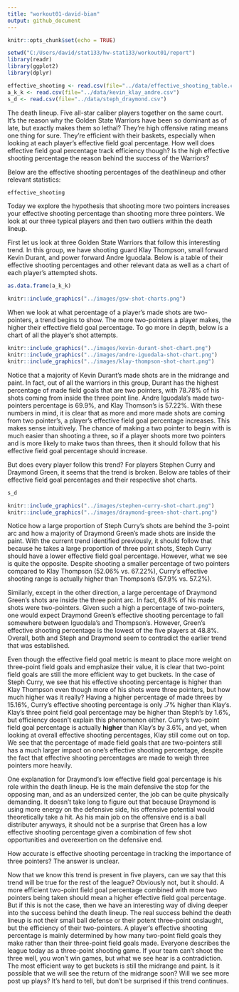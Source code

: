```yaml
---
title: "workout01-david-bian"
output: github_document
---
```


```r
knitr::opts_chunk$set(echo = TRUE)
```

```r
setwd("C:/Users/david/stat133/hw-stat133/workout01/report")
library(readr)
library(ggplot2)
library(dplyr)

effective_shooting <- read.csv(file="../data/effective_shooting_table.csv")
a_k_k <- read.csv(file="../data/kevin_klay_andre.csv")
s_d <- read.csv(file="../data/steph_draymond.csv")

```


The death lineup. Five all-star caliber players together on the same court. It's the reason why the Golden State Warriors have been so dominant as of late, but exactly makes them so lethal? They're high offensive rating means one thing for sure. They're efficient with their baskets, especially when looking at each player's effective field goal percentage. How well does effective field goal percentage track efficiency though? Is the high effective shooting percentage the reason behind the success of the Warriors?

Below are the effective shooting percentages of the deathlineup and other relevant statistics:

```r
effective_shooting

```

Today we explore the hypothesis that shooting more two pointers increases your effective shooting percentage than shooting more three pointers. We look at our three typical players and then two outliers within the death lineup.

First let us look at three Golden State Warriors that follow this interesting trend. In this group, we have shooting guard Klay Thompson, small forward Kevin Durant, and power forward Andre Iguodala. Below is a table of their effective shooting percentages and other relevant data as well as a chart of each player's attempted shots.

```r
as.data.frame(a_k_k)
```

```r

knitr::include_graphics("../images/gsw-shot-charts.png")


```
When we look at what percentage of a player's made shots are two-pointers, a trend begins to show. The more two-pointers a player makes, the higher their effective field goal percentage. To go more in depth, below is a chart of all the player's shot attempts.


```r

knitr::include_graphics("../images/kevin-durant-shot-chart.png")
knitr::include_graphics("../images/andre-iguodala-shot-chart.png")
knitr::include_graphics("../images/klay-thompson-shot-chart.png")

```

Notice that a majority of Kevin Durant's made shots are in the midrange and paint. In fact, out of all the warriors in this group, Durant has the highest percentage of made field goals that are two pointers, with 78.78% of his shots coming from inside the three point line. Andre Iguodala's made two-pointers percentage is 69.9%, and Klay Thomson's is 57.22%. With these numbers in mind, it is clear that as more and more made shots are coming from two pointer's, a player's effective field goal percentage increases. This makes sense intuitively. The chance of making a two pointer to begin with is much easier than shooting a three, so if a player shoots more two pointers and is more likely to make twos than threes, then it should follow that his effective field goal percentage should increase.

But does every player follow this trend? For players Stephen Curry and Draymond Green, it seems that the trend is broken. Below are tables of their effective field goal percentages and their respective shot charts.

```r
s_d

```

```r

knitr::include_graphics("../images/stephen-curry-shot-chart.png")
knitr::include_graphics("../images/draymond-green-shot-chart.png")

```

Notice how a large proportion of Steph Curry's shots are behind the 3-point arc and how a majority of Draymond Green's made shots are inside the paint. With the current trend identified previously, it should follow that because he takes a large proportion of three point shots, Steph Curry should have a lower effective field goal percentage. However, what we see is quite the opposite. Despite shooting a smaller percentage of two pointers compared to Klay Thompson (52.06% vs. 67.22%), Curry's effective shooting range is actually higher than Thompson's (57.9% vs. 57.2%). 

Similarly, except in the other direction, a large percentage of Draymond Green's shots are inside the three point arc. In fact, 69.8% of his made shots were two-pointers. Given such a high a percentage of two-pointers, one would expect Draymond Green's effective shooting percentage to fall somewhere between Iguodala's and Thompson's. However, Green's effective shooting percentage is the lowest of the five players at 48.8%. Overall, both and Steph and Draymond seem to contradict the earlier trend that was established. 

Even though the effective field goal metric is meant to place more weight on three-point field goals and emphasize their value, it is clear that two-point field goals are still the more efficient way to get buckets. In the case of Steph Curry, we see that his effective shooting percentage is higher than Klay Thompson even though more of his shots were three pointers, but how much higher was it really? Having a higher percentage of made threes by 15.16%, Curry's effective shooting percentage is only .7% higher than Klay's. Klay's three point field goal percentage may be higher than Steph's by 1.6%, but efficiency doesn't explain this phenomenon either. Curry's two-point field goal percentage is actually **higher** than Klay's by 3.6%, and yet, when looking at overall effective shooting percentages, Klay still come out on top. We see that the percentage of made field goals that are two-pointers still has a much larger impact on one's effective shooting percentage, despite the fact that effective shooting percentages are made to weigh three pointers more heavily.

One explanation for Draymond's low effective field goal percentage is his role within the death lineup. He is the main defensive the stop for the opposing man, and as an undersized center, the job can be quite physically demanding. It doesn't take long to figure out that because Draymond is using more energy on the defensive side, his offensive potential would theoretically take a hit. As his main job on the offensive end is a ball distributer anyways, it should not be a surprise that Green has a low effective shooting percentage given a combination of few shot opportunities and overexertion on the defensive end.

How accurate is effective shooting percentage in tracking the importance of three pointers? The answer is unclear.

Now that we know this trend is present in five players, can we say that this trend will be true for the rest of the league? Obviously not, but it should. A more efficient two-point field goal percentage combined with more two pointers being taken should mean a higher effective field goal percentage. But if this is not the case, then we have an interesting way of diving deeper into the success behind the death lineup. The real success behind the death lineup is not their small ball defense or their potent three-point onslaught, but the efficiency of their two-pointers. A player's effective shooting percentage is mainly determined by how many two-point field goals they make rather than their three-point field goals made. Everyone describes the league today as a three-point shooting game. If your team can't shoot the three well, you won't win games, but what we see hear is a contradiction. The most efficient way to get buckets is still the midrange and paint. Is it possible that we will see the return of the midrange soon? Will we see more post up plays? It's hard to tell, but don't be surprised if this trend continues.




